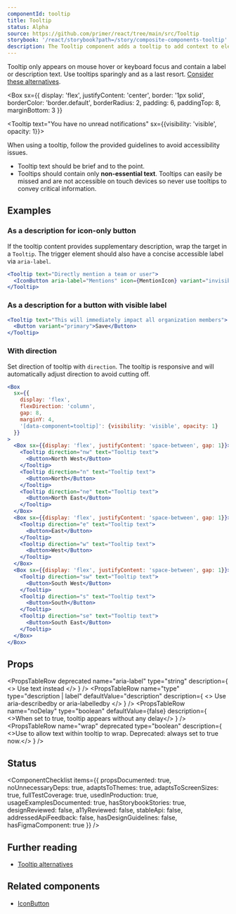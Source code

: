 ```yaml
---
componentId: tooltip
title: Tooltip
status: Alpha
source: https://github.com/primer/react/tree/main/src/Tooltip
storybook: '/react/storybook?path=/story/composite-components-tooltip'
description: The Tooltip component adds a tooltip to add context to elements on the page.
---
```


Tooltip only appears on mouse hover or keyboard focus and contain a label or description text. Use tooltips sparingly and as a last resort. [Consider these alternatives](https://primer.style/design/accessibility/tooltip-alternatives).


<Box
  sx={{
    display: 'flex',
    justifyContent: 'center',
    border: '1px solid',
    borderColor: 'border.default',
    borderRadius: 2,
    padding: 6,
    paddingTop: 8,
    marginBottom: 3
  }}
>
  <Tooltip text="You have no unread notifications" sx={{visibility: 'visible', opacity: 1}}>
    <IconButton icon={BellIcon} aria-label="Notifications" />
  </Tooltip>
</Box>

When using a tooltip, follow the provided guidelines to avoid accessibility issues.

- Tooltip text should be brief and to the point.
- Tooltips should contain only **non-essential text**. Tooltips can easily be missed and are not accessible on touch devices so never use tooltips to convey critical information.

## Examples

### As a description for icon-only button

If the tooltip content provides supplementary description, wrap the target in a `Tooltip`. The trigger element should also have a concise accessible label via `aria-label`.

```jsx live
<Tooltip text="Directly mention a team or user">
  <IconButton aria-label="Mentions" icon={MentionIcon} variant="invisible" />
</Tooltip>
```

### As a description for a button with visible label

```jsx live
<Tooltip text="This will immediately impact all organization members">
  <Button variant="primary">Save</Button>
</Tooltip>
```

### With direction

Set direction of tooltip with `direction`. The tooltip is responsive and will automatically adjust direction to avoid cutting off.

```jsx live
<Box
  sx={{
    display: 'flex',
    flexDirection: 'column',
    gap: 8,
    marginY: 4,
    '[data-component=tooltip]': {visibility: 'visible', opacity: 1}
  }}
>
  <Box sx={{display: 'flex', justifyContent: 'space-between', gap: 1}}>
    <Tooltip direction="nw" text="Tooltip text">
      <Button>North West</Button>
    </Tooltip>
    <Tooltip direction="n" text="Tooltip text">
      <Button>North</Button>
    </Tooltip>
    <Tooltip direction="ne" text="Tooltip text">
      <Button>North East</Button>
    </Tooltip>
  </Box>
  <Box sx={{display: 'flex', justifyContent: 'space-between', gap: 1}}>
    <Tooltip direction="e" text="Tooltip text">
      <Button>East</Button>
    </Tooltip>
    <Tooltip direction="w" text="Tooltip text">
      <Button>West</Button>
    </Tooltip>
  </Box>
  <Box sx={{display: 'flex', justifyContent: 'space-between', gap: 1}}>
    <Tooltip direction="sw" text="Tooltip text">
      <Button>South West</Button>
    </Tooltip>
    <Tooltip direction="s" text="Tooltip text">
      <Button>South</Button>
    </Tooltip>
    <Tooltip direction="se" text="Tooltip text">
      <Button>South East</Button>
    </Tooltip>
  </Box>
</Box>
```

## Props

<PropsTable>
  <PropsTableRow name="children" required type="React.ReactNode" description="Tooltip target, single element" />

  <PropsTableRow
    name="text"
    type="string"
    description="The text content of the tooltip. This should be brief and no longer than a sentence"
  />
  <PropsTableRow
    deprecated
    name="aria-label"
    type="string"
    description={
      <>
        Use <InlineCode>text</InlineCode> instead
      </>
    }
  />
  <PropsTableRow
    name="type"
    type="description | label"
    defaultValue="description"
    description={
      <>
        Use <InlineCode>aria-describedby</InlineCode> or <InlineCode>aria-labelledby</InlineCode>
      </>
    }
  />
  <PropsTableRow
    name="direction"
    type="nw | n | ne | e | se | s | sw | w"
    defaultValue="n"
    description="Sets where the tooltip renders in relation to the target"
  />
  <PropsTableRow name="align" deprecated type="left | right" description="Use direction instead. Alignment relative to target" />
  <PropsTableRow name="noDelay" type="boolean" defaultValue={false} description={
    <>When set to <InlineCode>true</InlienCode>, tooltip appears without any delay</>
  } />
  <PropsTableRow name="wrap" deprecated type="boolean" description={
    <>Use to allow text within tooltip to wrap. Deprecated: always set to <InlineCode>true</InlineCode> now.</>
  } />
  <PropsTableSxRow />
</PropsTable>

## Status

<ComponentChecklist
  items={{
    propsDocumented: true,
    noUnnecessaryDeps: true,
    adaptsToThemes: true,
    adaptsToScreenSizes: true,
    fullTestCoverage: true,
    usedInProduction: true,
    usageExamplesDocumented: true,
    hasStorybookStories: true,
    designReviewed: false,
    a11yReviewed: false,
    stableApi: false,
    addressedApiFeedback: false,
    hasDesignGuidelines: false,
    hasFigmaComponent: true
  }}
/>

## Further reading

- [Tooltip alternatives](https://primer.style/design/accessibility/tooltip-alternatives)

## Related components

- [IconButton](/IconButton)
